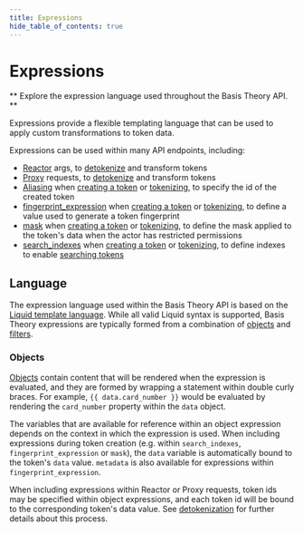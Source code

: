 ```yaml
---
title: Expressions
hide_table_of_contents: true
---
```



# Expressions

** Explore the expression language used throughout the Basis Theory API. **

<QuickLinks />

Expressions provide a flexible templating language that can be used to apply custom transformations to token data.

Expressions can be used within many API endpoints, including:

- [Reactor](/docs/concepts/what-are-reactors) args, to [detokenize](./detokenization) and transform tokens
- [Proxy](/docs/concepts/what-is-the-proxy) requests, to [detokenize](./detokenization) and transform tokens
- [Aliasing](#aliasing) when [creating a token](/docs/api/tokens#create-token) or [tokenizing](/docs/api/tokens/tokenize), to specify the id of the created token
- [fingerprint_expression](./fingerprints) when [creating a token](/docs/api/tokens#create-token) or [tokenizing](/docs/api/tokens/tokenize), to define a value used to generate a token fingerprint
- [mask](./masks) when [creating a token](/docs/api/tokens#create-token) or [tokenizing](/docs/api/tokens/tokenize), to define the mask applied to the token's data when the actor has restricted permissions
- [search_indexes](./search-indexes) when [creating a token](/docs/api/tokens#create-token) or [tokenizing](/docs/api/tokens/tokenize), to define indexes to enable [searching tokens](/docs/api/tokens/search)

## Language

The expression language used within the Basis Theory API is based on the [Liquid template language](https://shopify.github.io/liquid).
While all valid Liquid syntax is supported, Basis Theory expressions are typically formed from a combination of
[objects](#objects) and [filters](./filters).

### Objects

[Objects](https://shopify.github.io/liquid/basics/introduction/#objects) contain content that will be
rendered when the expression is evaluated, and they are formed by wrapping a statement within double curly braces. For example,
`{{ data.card_number }}` would be evaluated by rendering the `card_number` property within the `data` object.

The variables that are available for reference within an object expression depends on the context in which the expression is used.
When including expressions during token creation (e.g. within `search_indexes`, `fingerprint_expression` or `mask`),
the `data` variable is automatically bound to the token's `data` value. `metadata` is also available for expressions within
`fingerprint_expression`.

When including expressions within Reactor or Proxy requests, token ids may be specified within object expressions,
and each token id will be bound to the corresponding token's data value.
See [detokenization](./detokenization) for further details about this process.
